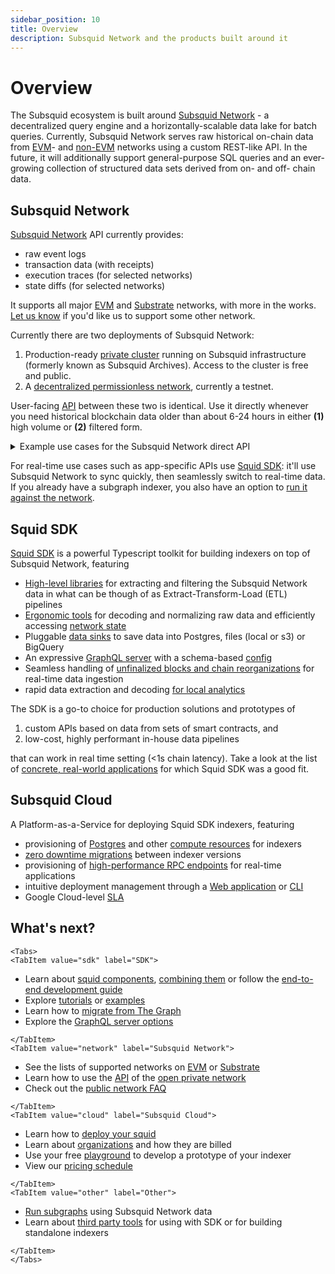 ```yaml
---
sidebar_position: 10
title: Overview
description: Subsquid Network and the products built around it
---
```


# Overview


The Subsquid ecosystem is built around [Subsquid Network](/subsquid-network) - a decentralized query engine and a horizontally-scalable data lake for batch queries. Currently, Subsquid Network serves raw historical on-chain data from [EVM](/subsquid-network/reference/evm-networks)- and [non-EVM](/subsquid-network/reference/substrate-networks) networks using a custom REST-like API. In the future, it will additionally support general-purpose SQL queries and an ever-growing collection of structured data sets derived from on- and off- chain data.

## Subsquid Network

[Subsquid Network](/subsquid-network) API currently provides:

- raw event logs
- transaction data (with receipts)
- execution traces (for selected networks)
- state diffs (for selected networks)

It supports all major [EVM](/subsquid-network/reference/evm-networks) and [Substrate](/subsquid-network/reference/substrate-networks) networks, with more in the works. [Let us know](https://t.me/HydraDevs) if you'd like us to support some other network.

Currently there are two deployments of Subsquid Network:

1. Production-ready [private cluster](/subsquid-network/overview/#open-private-network) running on Subsquid infrastructure (formerly known as Subsquid Archives). Access to the cluster is free and public.
2. A [decentralized permissionless network](/subsquid-network/overview/#permissionless-public-network), currently a testnet.

User-facing [API](/subsquid-network/reference) between these two is identical. Use it directly whenever you need historical blockchain data older than about 6-24 hours in either **(1)** high volume or **(2)** filtered form.

<details>
<summary>Example use cases for the Subsquid Network direct API</summary>

- boost the performance of existing pipelines by replacing per-block RPC requests with batch-requests to Subsquid Network
- non-Typescript indexers, mobile SDKs
- high-performance data pipelines for raw historical data
- a high-performance data source for tools like ApeWorkX, Cryo
- ad-hoc queries over historical on-chain data, such as
  * "all transactions from a given address in a range of blocks"
  * "all events with a given topic in a range of blocks"

</details>

For real-time use cases such as app-specific APIs use [Squid SDK](/sdk): it'll use Subsquid Network to sync quickly, then seamlessly switch to real-time data. If you already have a subgraph indexer, you also have an option to [run it against the network](/subgraphs-support).

## Squid SDK

[Squid SDK](/sdk) is a powerful Typescript toolkit for building indexers on top of Subsquid Network, featuring

- [High-level libraries](/sdk/reference/processors) for extracting and filtering the Subsquid Network data in what can be though of as Extract-Transform-Load (ETL) pipelines
- [Ergonomic tools](/sdk/resources/tools/typegen) for decoding and normalizing raw data and efficiently accessing [network state](/sdk/resources/tools/typegen/state-queries)
- Pluggable [data sinks](/sdk/reference/store) to save data into Postgres, files (local or s3) or BigQuery
- An expressive [GraphQL server](/sdk/resources/basics/serving-graphql#the-sqd-graphql-server) with a schema-based [config](/sdk/reference/schema-file)
- Seamless handling of [unfinalized blocks and chain reorganizations](/sdk/resources/basics/unfinalized-blocks) for real-time data ingestion
- rapid data extraction and decoding [for local analytics](/sdk/tutorials/file-csv)

The SDK is a go-to choice for production solutions and prototypes of

1. custom APIs based on data from sets of smart contracts, and
2. low-cost, highly performant in-house data pipelines

that can work in real time setting (\<1s chain latency). Take a look at the list of [concrete, real-world applications](/sdk/faq/#real-world-applications) for which Squid SDK was a good fit.
## Subsquid Cloud

A Platform-as-a-Service for deploying Squid SDK indexers, featuring

- provisioning of [Postgres](/cloud/reference/pg) and other [compute resources](/cloud/reference/manifest) for indexers
- [zero downtime migrations](/cloud/resources/production-alias) between indexer versions
- provisioning of [high-performance RPC endpoints](/cloud/reference/rpc-proxy-networks) for real-time applications
- intuitive deployment management through a [Web application](https://app.subsquid.io) or [CLI](/squid-cli)
- Google Cloud-level [SLA](/cloud/pricing/#slas)

## What's next?

```mdx-code-block
<Tabs>
<TabItem value="sdk" label="SDK">
```

- Learn about [squid components](/sdk/overview), [combining them](/sdk/how-to-start/squid-from-scratch) or follow the [end-to-end development guide](/sdk/how-to-start/squid-development)
- Explore [tutorials](/sdk/tutorials) or [examples](/sdk/examples)
- Learn how to [migrate from The Graph](/sdk/resources/migrate/migrate-subgraph)
- Explore the [GraphQL server options](/sdk/resources/basics/serving-graphql)

```mdx-code-block
</TabItem>
<TabItem value="network" label="Subsquid Network">
```

- See the lists of supported networks on [EVM](/subsquid-network/reference/evm-networks) or [Substrate](/subsquid-network/reference/substrate-networks)
- Learn how to use the [API](/subsquid-network/reference) of the [open private network](/subsquid-network/overview/#open-private-network)
- Check out the [public network FAQ](/subsquid-network/faq)

```mdx-code-block
</TabItem>
<TabItem value="cloud" label="Subsquid Cloud">
```

- Learn how to [deploy your squid](/cloud/overview)
- Learn about [organizations](/cloud/resources/organizations) and how they are billed
- Use your free [playground](/cloud/resources/organizations/#playgrounds) to develop a prototype of your indexer
- View our [pricing schedule](/cloud/pricing)

```mdx-code-block
</TabItem>
<TabItem value="other" label="Other">
```

- [Run subgraphs](/subgraphs-support) using Subsquid Network data
- Learn about [third party tools](/external-tools) for using with SDK or for building standalone indexers

```mdx-code-block
</TabItem>
</Tabs>
```
